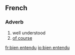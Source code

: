 ==French==

===Adverb===
{{infl|fr|adverb|head=[[bien]] [[entendu]]}}

# well understood
# [[of course]]

[[fr:bien entendu]]
[[io:bien entendu]]